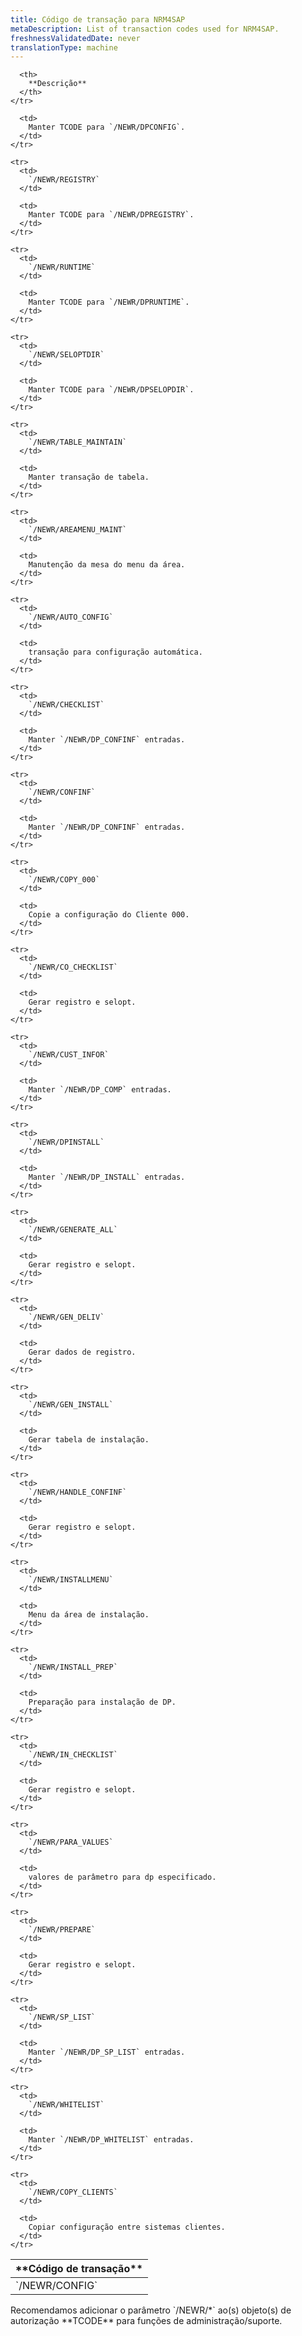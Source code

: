 ```yaml
---
title: Código de transação para NRM4SAP
metaDescription: List of transaction codes used for NRM4SAP.
freshnessValidatedDate: never
translationType: machine
---
```


<table>
  <thead>
    <tr>
      <th style={{ width: "200px" }}>
        **Código de transação**
      </th>

      <th>
        **Descrição**
      </th>
    </tr>
  </thead>

  <tbody>
    <tr>
      <td>
        `/NEWR/CONFIG`
      </td>

      <td>
        Manter TCODE para `/NEWR/DPCONFIG`.
      </td>
    </tr>

    <tr>
      <td>
        `/NEWR/REGISTRY`
      </td>

      <td>
        Manter TCODE para `/NEWR/DPREGISTRY`.
      </td>
    </tr>

    <tr>
      <td>
        `/NEWR/RUNTIME`
      </td>

      <td>
        Manter TCODE para `/NEWR/DPRUNTIME`.
      </td>
    </tr>

    <tr>
      <td>
        `/NEWR/SELOPTDIR`
      </td>

      <td>
        Manter TCODE para `/NEWR/DPSELOPDIR`.
      </td>
    </tr>

    <tr>
      <td>
        `/NEWR/TABLE_MAINTAIN`
      </td>

      <td>
        Manter transação de tabela.
      </td>
    </tr>

    <tr>
      <td>
        `/NEWR/AREAMENU_MAINT`
      </td>

      <td>
        Manutenção da mesa do menu da área.
      </td>
    </tr>

    <tr>
      <td>
        `/NEWR/AUTO_CONFIG`
      </td>

      <td>
        transação para configuração automática.
      </td>
    </tr>

    <tr>
      <td>
        `/NEWR/CHECKLIST`
      </td>

      <td>
        Manter `/NEWR/DP_CONFINF` entradas.
      </td>
    </tr>

    <tr>
      <td>
        `/NEWR/CONFINF`
      </td>

      <td>
        Manter `/NEWR/DP_CONFINF` entradas.
      </td>
    </tr>

    <tr>
      <td>
        `/NEWR/COPY_000`
      </td>

      <td>
        Copie a configuração do Cliente 000.
      </td>
    </tr>

    <tr>
      <td>
        `/NEWR/CO_CHECKLIST`
      </td>

      <td>
        Gerar registro e selopt.
      </td>
    </tr>

    <tr>
      <td>
        `/NEWR/CUST_INFOR`
      </td>

      <td>
        Manter `/NEWR/DP_COMP` entradas.
      </td>
    </tr>

    <tr>
      <td>
        `/NEWR/DPINSTALL`
      </td>

      <td>
        Manter `/NEWR/DP_INSTALL` entradas.
      </td>
    </tr>

    <tr>
      <td>
        `/NEWR/GENERATE_ALL`
      </td>

      <td>
        Gerar registro e selopt.
      </td>
    </tr>

    <tr>
      <td>
        `/NEWR/GEN_DELIV`
      </td>

      <td>
        Gerar dados de registro.
      </td>
    </tr>

    <tr>
      <td>
        `/NEWR/GEN_INSTALL`
      </td>

      <td>
        Gerar tabela de instalação.
      </td>
    </tr>

    <tr>
      <td>
        `/NEWR/HANDLE_CONFINF`
      </td>

      <td>
        Gerar registro e selopt.
      </td>
    </tr>

    <tr>
      <td>
        `/NEWR/INSTALLMENU`
      </td>

      <td>
        Menu da área de instalação.
      </td>
    </tr>

    <tr>
      <td>
        `/NEWR/INSTALL_PREP`
      </td>

      <td>
        Preparação para instalação de DP.
      </td>
    </tr>

    <tr>
      <td>
        `/NEWR/IN_CHECKLIST`
      </td>

      <td>
        Gerar registro e selopt.
      </td>
    </tr>

    <tr>
      <td>
        `/NEWR/PARA_VALUES`
      </td>

      <td>
        valores de parâmetro para dp especificado.
      </td>
    </tr>

    <tr>
      <td>
        `/NEWR/PREPARE`
      </td>

      <td>
        Gerar registro e selopt.
      </td>
    </tr>

    <tr>
      <td>
        `/NEWR/SP_LIST`
      </td>

      <td>
        Manter `/NEWR/DP_SP_LIST` entradas.
      </td>
    </tr>

    <tr>
      <td>
        `/NEWR/WHITELIST`
      </td>

      <td>
        Manter `/NEWR/DP_WHITELIST` entradas.
      </td>
    </tr>

    <tr>
      <td>
        `/NEWR/COPY_CLIENTS`
      </td>

      <td>
        Copiar configuração entre sistemas clientes.
      </td>
    </tr>
  </tbody>
</table>

<Callout variant="important">
  Recomendamos adicionar o parâmetro `/NEWR/*` ao(s) objeto(s) de autorização **TCODE** para funções de administração/suporte.
</Callout>